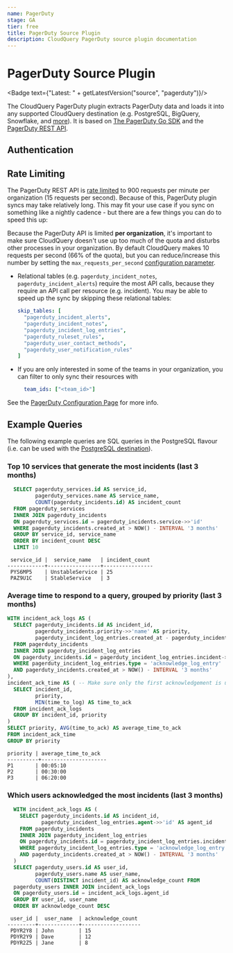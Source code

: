 ```yaml
---
name: PagerDuty
stage: GA
tier: free
title: PagerDuty Source Plugin
description: CloudQuery PagerDuty source plugin documentation
---
```

# PagerDuty Source Plugin


<Badge text={"Latest: " + getLatestVersion("source", "pagerduty")}/>

The CloudQuery PagerDuty plugin extracts PagerDuty data and loads it into any supported CloudQuery destination (e.g. PostgreSQL, BigQuery, Snowflake, and [more](/docs/plugins/destinations/overview)). It is based on [The PagerDuty Go SDK](https://github.com/PagerDuty/go-pagerduty) and the [PagerDuty REST API](https://developer.pagerduty.com/docs/ZG9jOjExMDI5NTUw-rest-api-v2-overview).

## Authentication

<Authentication/>

## Rate Limiting

The PagerDuty REST API is [rate limited](https://developer.pagerduty.com/docs/ZG9jOjExMDI5NTUz-rate-limiting#what-are-our-limits) to 900 requests per minute per organization (15 requests per second).
Because of this, PagerDuty plugin syncs may take relatively long. This may fit your use case if you sync 
on something like a nightly cadence - but there are a few things you can do to speed this up:

<Callout type="info">

Because the PagerDuty API is limited **per organization**, it's important to make sure CloudQuery doesn't use
up too much of the quota and disturbs other processes in your organization. By default CloudQuery makes 10 requests
per second (66% of the quota), but you can reduce/increase this number by setting the `max_requests_per_second`
[configuration parameter](/docs/plugins/sources/pagerduty/configuration).

</Callout>

- Relational tables (e.g. `pagerduty_incident_notes`, `pagerduty_incident_alerts`) require the most API calls, because
  they require an API call per resource (e.g. incident). You may be able to speed up the sync by skipping these relational
  tables:
  ```yaml
  skip_tables: [
    "pagerduty_incident_alerts",
    "pagerduty_incident_notes",
    "pagerduty_incident_log_entries",
    "pagerduty_ruleset_rules",
    "pagerduty_user_contact_methods",
    "pagerduty_user_notification_rules"
  ]
  ```

- If you are only interested in some of the teams in your organization, you can filter to only sync their resources with
  ```yaml
    team_ids: ["<team_id>"]
  ```

See the [PagerDuty Configuration Page](/docs/plugins/sources/pagerduty/configuration) for more info.

## Example Queries

The following example queries are SQL queries in the PostgreSQL flavour (i.e. can be used with the 
[PostgreSQL destination](/docs/plugins/destinations/postgresql/overview)).

### Top 10 services that generate the most incidents (last 3 months)

```sql copy
  SELECT pagerduty_services.id AS service_id,
         pagerduty_services.name AS service_name,
         COUNT(pagerduty_incidents.id) AS incident_count
  FROM pagerduty_services
  INNER JOIN pagerduty_incidents
  ON pagerduty_services.id = pagerduty_incidents.service->>'id'
  WHERE pagerduty_incidents.created_at > NOW() - INTERVAL '3 months'
  GROUP BY service_id, service_name
  ORDER BY incident_count DESC
  LIMIT 10
```

```text copy
 service_id |  service_name   | incident_count
------------+-----------------+----------------
 PYS6MP5    | UnstableService | 25   
 PAZ9U1C    | StableService   | 3
```

### Average time to respond to a query, grouped by priority (last 3 months)

```sql copy
WITH incident_ack_logs AS (
  SELECT pagerduty_incidents.id AS incident_id,
         pagerduty_incidents.priority->>'name' AS priority,
         pagerduty_incident_log_entries.created_at - pagerduty_incidents.created_at AS time_to_log
  FROM pagerduty_incidents 
  INNER JOIN pagerduty_incident_log_entries 
  ON pagerduty_incidents.id = pagerduty_incident_log_entries.incident->>'id'
  WHERE pagerduty_incident_log_entries.type = 'acknowledge_log_entry'
  AND pagerduty_incidents.created_at > NOW() - INTERVAL '3 months'
),
incident_ack_time AS ( -- Make sure only the first acknowledgement is used (incidents may be acknowledged twice)
  SELECT incident_id, 
         priority, 
         MIN(time_to_log) AS time_to_ack
  FROM incident_ack_logs
  GROUP BY incident_id, priority
)
SELECT priority, AVG(time_to_ack) AS average_time_to_ack
FROM incident_ack_time
GROUP BY priority
```

```text copy
priority | average_time_to_ack
----------+---------------------
P1       | 00:05:10
P2       | 00:30:00
P3       | 06:20:00
```

### Which users acknowledged the most incidents (last 3 months)

```sql copy
  WITH incident_ack_logs AS (
    SELECT pagerduty_incidents.id AS incident_id,
           pagerduty_incident_log_entries.agent->>'id' AS agent_id
    FROM pagerduty_incidents
    INNER JOIN pagerduty_incident_log_entries 
    ON pagerduty_incidents.id = pagerduty_incident_log_entries.incident->>'id'
    WHERE pagerduty_incident_log_entries.type = 'acknowledge_log_entry'
    AND pagerduty_incidents.created_at > NOW() - INTERVAL '3 months'
  )
  SELECT pagerduty_users.id AS user_id, 
         pagerduty_users.name AS user_name, 
         COUNT(DISTINCT incident_id) AS acknowledge_count FROM
  pagerduty_users INNER JOIN incident_ack_logs
  ON pagerduty_users.id = incident_ack_logs.agent_id
  GROUP BY user_id, user_name
  ORDER BY acknowledge_count DESC
```

```text copy
 user_id |  user_name  | acknowledge_count
---------+-------------+-------------------
 PDYR2Y8 | John        | 15
 PDYR2Y9 | Dave        | 12
 PDYR2Z5 | Jane        | 8
```